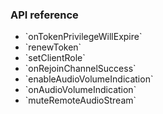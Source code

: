 <PlatformWrapper platform="flutter">

### API reference

- <Link to="{{Global.API_REF_FLUTTER_ROOT}}/class_irtcengineeventhandler.html#callback_irtcengineeventhandler_ontokenprivilegewillexpire">`onTokenPrivilegeWillExpire`</Link>
- <Link to="{{Global.API_REF_FLUTTER_ROOT}}/class_irtcengine.html#api_irtcengine_renewtoken">`renewToken`</Link>
- <Link to="{{Global.API_REF_FLUTTER_ROOT}}/class_irtcengine.html#api_irtcengine_setclientrole2">`setClientRole`</Link>
- <Link to="{{Global.API_REF_FLUTTER_ROOT}}/class_irtcengineeventhandler.html#callback_irtcengineeventhandler_onrejoinchannelsuccess">`onRejoinChannelSuccess`</Link>
- <Link to="{{Global.API_REF_FLUTTER_ROOT}}/class_irtcengine.html#api_irtcengine_enableaudiovolumeindication">`enableAudioVolumeIndication`</Link>
- <Link to="{{Global.API_REF_FLUTTER_ROOT}}/class_irtcengineeventhandler.html#callback_irtcengineeventhandler_onaudiovolumeindication">`onAudioVolumeIndication`</Link>
- <Link to="{{Global.API_REF_FLUTTER_ROOT}}/class_irtcengine.html#api_irtcengine_muteremoteaudiostream">`muteRemoteAudioStream`</Link>

</PlatformWrapper>